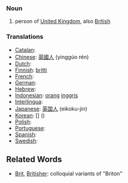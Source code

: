===Noun===
# person of [[United Kingdom]], also [[British]]

===Translations===

*[[Catalan]]: [[]] '' ''
*[[Chinese]]: [[英國人]] (yinggúo rén)
*[[Dutch]]: [[]] '' ''
*[[Finnish]]: [[britti]]
*[[French]]: [[]] '' ''
*[[German]]: [[]] '' ''
*[[Hebrew]]: [[]] '' ''
*[[Indonesian]]: [[orang]] [[inggris]]
*[[Interlingua]]: [[]]
*[[Japanese]]: [[英国]][[人]] (eikoku-jin)
*[[Korean]]: [[]] [] ()
*[[Polish]]: [[]]
*[[Portuguese]]: [[]] '' ''
*[[Spanish]]: [[]] '' ''
*[[Swedish]]: [[]] '' ''

==Related Words==
* [[Brit]], [[Britisher]]: colloquial variants of "Briton"